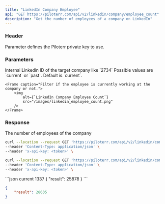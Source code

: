 ```yaml
---
title: "LinkedIn Company Employee"
api: "GET https://piloterr.com/api/v2/linkedin/company/employee_count"
description: "Get the number of employees of a company on LinkedIn"
---
```


### Header

<ParamField header="x-api-key" type="string" required={true}>
    Parameter defines the Piloterr private key to use.
</ParamField>

### Parameters

<ParamField query="query" type="integer" optional={false} placeholder="2734">
    Internal Linkedin ID of the target company like `2734`
</ParamField>

<ParamField query="status" type="string" optional={true} placeholder="past">
    Possible values are `current` or `past`. Default is `current`.

    <Frame caption="Filter if the employee is currently working at the company or not.">
        <img
            alt={`LinkedIn Company Employee Count`}
            src="/images/linkedin_employee_count.png"
        />
    </Frame>
</ParamField>

### Response

<ResponseField name="company" type="Company Object">
    <Expandable title="properties" defaultOpen={true}>
        <ResponseField name="result" type="integer">
            The number of employees of the company
        </ResponseField>
    </Expandable>
</ResponseField>


<RequestExample>

```bash current 1337
curl --location --request GET 'https://piloterr.com/api/v2/linkedin/company/employee_count?query=1337' \
--header 'Content-Type: application/json' \
--header 'x-api-key: <token>' \
```

```bash current 1337
curl --location --request GET 'https://piloterr.com/api/v2/linkedin/company/employee_count?query=1337&status=past' \
--header 'Content-Type: application/json' \
--header 'x-api-key: <token>' \
```

</RequestExample>

<ResponseExample>
```json current 1337
{
    "result": 25878
}
```

```json past 1337
{
    "result": 28635
}
```
</ResponseExample>
